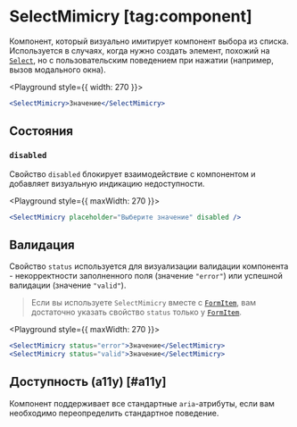 <Overview group="forms">

# SelectMimicry [tag:component]

Компонент, который визуально имитирует компонент выбора из списка.
Используется в случаях, когда нужно создать элемент, похожий на [`Select`](/components/select),
но с пользовательским поведением при нажатии (например, вызов модального окна).

</Overview>

<Playground style={{ width: 270 }}>
  ```jsx
  <SelectMimicry>Значение</SelectMimicry>
  ```
</Playground>

## Состояния

### `disabled`

Свойство `disabled` блокирует взаимодействие с компонентом и добавляет визуальную индикацию недоступности.

<Playground style={{ maxWidth: 270 }}>
  ```jsx
  <SelectMimicry placeholder="Выберите значение" disabled />
  ```
</Playground>

## Валидация

Свойство `status` используется для визуализации валидации компонента - некорректности заполненного поля (значение `"error"`)
или успешной валидации (значение `"valid"`).

> Если вы используете `SelectMimicry` вместе с [`FormItem`](/components/form-item), вам достаточно указать свойство `status` только у
> [`FormItem`](/components/form-item).

<Playground style={{ maxWidth: 270 }}>
  ```jsx
  <SelectMimicry status="error">Значение</SelectMimicry>
  <SelectMimicry status="valid">Значение</SelectMimicry>
  ```
</Playground>

## Доступность (a11y) [#a11y]

Компонент поддерживает все стандартные `aria`-атрибуты, если вам необходимо переопределить
стандартное поведение.
